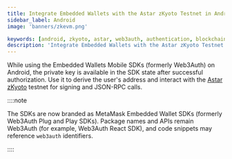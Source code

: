```yaml
---
title: Integrate Embedded Wallets with the Astar zKyoto Testnet in Android
sidebar_label: Android
image: 'banners/zkevm.png'

keywords: [android, zkyoto, astar, web3auth, authentication, blockchain]
description: 'Integrate Embedded Wallets with the Astar zKyoto Testnet in Android | Embedded Wallets'
---
```



<SEO
  title="Integrate Embedded Wallets with the Astar zKyoto Testnet in Android"
  description="Integrate Embedded Wallets with the Astar zKyoto Testnet in Android | Embedded Wallets"
  image="https://web3auth.io/docs/banners/zkevm.png"
  slug="/embedded-wallets/connect-blockchain/evm/zkyoto/android"
/>

While using the Embedded Wallets Mobile SDKs (formerly Web3Auth) on Android, the private key is available in the SDK state after successful authorization. Use it to derive the user's address and interact with the [Astar zKyoto](https://docs.astar.network/docs/build/zkEVM/quickstart) testnet for signing and JSON-RPC calls.

::::note

The SDKs are now branded as MetaMask Embedded Wallet SDKs (formerly Web3Auth Plug and Play SDKs). Package names and APIs remain Web3Auth (for example, Web3Auth React SDK), and code snippets may reference `web3auth` identifiers.

::::

<EVMInteraction />
